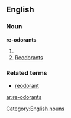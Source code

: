 ==English==

===Noun===
'''re-odorants'''

# {{plural of|re-odorant}}
# [[reodorants|Reodorants]]

===Related terms===
* [[reodorant]]

[[Category:English nouns]]

[[ar:re-odorants]]